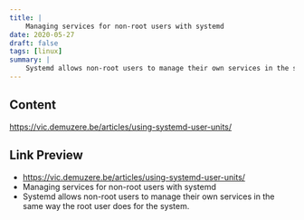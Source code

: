 ```yaml
---
title: |
    Managing services for non-root users with systemd
date: 2020-05-27
draft: false
tags: [linux]
summary: |
    Systemd allows non-root users to manage their own services in the same way the root user does for the system.
---
```


## Content

https://vic.demuzere.be/articles/using-systemd-user-units/

## Link Preview

- https://vic.demuzere.be/articles/using-systemd-user-units/
- Managing services for non-root users with systemd
- Systemd allows non-root users to manage their own services in the same way the root user does for the system.
